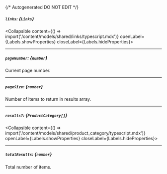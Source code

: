 {/* Autogenerated DO NOT EDIT  */}

##### `links`: *{`Links`}*
<Collapsible content={() => import('/content/models/shared/links/typescript.mdx')} openLabel={Labels.showProperties} closeLabel={Labels.hideProperties}>
</Collapsible>

---
##### `pageNumber`: *{`number`}*
Current page number.

---
##### `pageSize`: *{`number`}*
Number of items to return in results array.

---
##### `results?`: *{`ProductCategory[]`}*
<Collapsible content={() => import('/content/models/shared/product_category/typescript.mdx')} openLabel={Labels.showProperties} closeLabel={Labels.hideProperties}>
</Collapsible>

---
##### `totalResults`: *{`number`}*
Total number of items.


